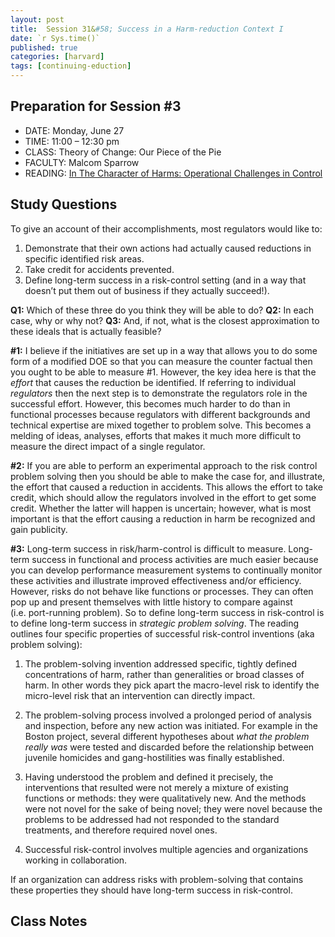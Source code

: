 ```yaml
---
layout: post
title:  Session 31&#58; Success in a Harm-reduction Context I
date: `r Sys.time()`
published: true
categories: [harvard]
tags: [continuing-eduction]
---
```



## Preparation for Session #3

- DATE: Monday, June 27
- TIME: 11:00 – 12:30 pm
- CLASS: Theory of Change: Our Piece of the Pie
- FACULTY: Malcom Sparrow
- READING: [In The Character of Harms: Operational Challenges in Control]()

## Study Questions

To give an account of their accomplishments, most regulators would like to:

1. Demonstrate that their own actions had actually caused reductions in specific identified risk areas.
2. Take credit for accidents prevented.
3. Define long-term success in a risk-control setting (and in a way that doesn’t put
them out of business if they actually succeed!).

**Q1:** Which of these three do you think they will be able to do? 
**Q2:** In each case, why or why not? 
**Q3:** And, if not, what is the closest approximation to these ideals that is actually feasible?

**#1:** I believe if the initiatives are set up in a way that allows you to do some form of a modified DOE so that you can measure the counter factual then you ought to be able to measure #1. However, the key idea here is that the *effort* that causes the reduction be identified. If referring to individual *regulators* then the next step is to demonstrate the regulators role in the successful effort. However, this becomes much harder to do than in functional processes because regulators with different backgrounds and technical expertise are mixed together to problem solve. This becomes a melding of ideas, analyses, efforts that makes it much more difficult to measure the direct impact of a single regulator.

**#2:** If you are able to perform an experimental approach to the risk control problem solving then you should be able to make the case for, and illustrate, the effort that caused a reduction in accidents.  This allows the effort to take credit, which should allow the regulators involved in the effort to get some credit. Whether the latter will happen is uncertain; however, what is most important is that the effort causing a reduction in harm be recognized and gain publicity.

**#3:** Long-term success in risk/harm-control is difficult to measure. Long-term success in functional and process activities are much easier because you can develop performance measurement systems to continually monitor these activities and illustrate improved effectiveness and/or efficiency. However, risks do not behave like functions or processes.  They can often pop up and present themselves with little history to compare against (i.e. port-running problem). So to define long-term success in risk-control is to define long-term success in *strategic problem solving*. The reading outlines four specific properties of successful risk-control inventions (aka problem solving):

1. The problem-solving invention addressed specific, tightly defined concentrations of harm, rather than generalities or broad classes of harm. In other words they pick apart the macro-level risk to identify the micro-level risk that an intervention can directly impact.

2. The problem-solving process involved a prolonged period of analysis and inspection, before any new action was initiated. For example in the Boston project, several different hypotheses about *what the problem really was* were tested and discarded before the relationship between juvenile homicides and gang-hostilities was finally established.

3. Having understood the problem and defined it precisely, the interventions that resulted were not merely a mixture of existing functions or methods: they were qualitatively new. And the methods were not novel for the sake of being novel; they were novel because the problems to be addressed had not responded to the standard treatments, and therefore required novel ones.

4. Successful risk-control involves multiple agencies and organizations working in collaboration. 

If an organization can address risks with problem-solving that contains these properties they should have long-term success in risk-control.


## Class Notes





